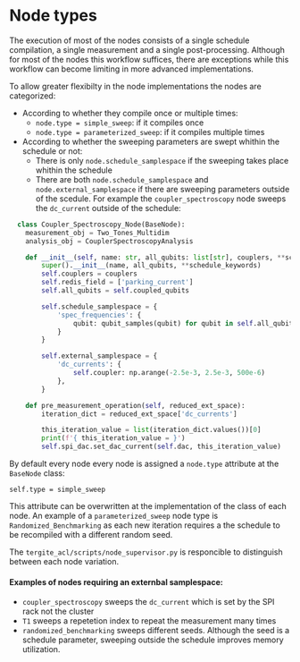 # Node types
The execution of most of the nodes consists of a single schedule compilation, a single measurement and a single post-processing.
Although for most of the nodes this workflow suffices, there are exceptions while this workflow can become limiting in more advanced implementations.

To allow greater flexibilty in the node implementations the nodes are categorized:

- According to whether they compile once or multiple times:
  - `node.type = simple_sweep`: if it compiles once
  - `node.type = parameterized_sweep`: if it compiles multiple times

- According to whether the sweeping parameters are swept whithin the schedule or not:
  - There is only `node.schedule_samplespace` if the sweeping takes place whithin the schedule
  - There are both `node.schedule_samplespace`  and `node.external_samplespace` if there are sweeping parameters outside of the scedule. For example
  the `coupler_spectroscopy` node sweeps the `dc_current` outside of the schedule:

```python
  class Coupler_Spectroscopy_Node(BaseNode):
    measurement_obj = Two_Tones_Multidim
    analysis_obj = CouplerSpectroscopyAnalysis

    def __init__(self, name: str, all_qubits: list[str], couplers, **schedule_keywords):
        super().__init__(name, all_qubits, **schedule_keywords)
        self.couplers = couplers
        self.redis_field = ['parking_current']
        self.all_qubits = self.coupled_qubits

        self.schedule_samplespace = {
            'spec_frequencies': {
                qubit: qubit_samples(qubit) for qubit in self.all_qubits
            }
        }

        self.external_samplespace = {
            'dc_currents': {
                self.coupler: np.arange(-2.5e-3, 2.5e-3, 500e-6)
            },
        }

    def pre_measurement_operation(self, reduced_ext_space):
        iteration_dict = reduced_ext_space['dc_currents']

        this_iteration_value = list(iteration_dict.values())[0]
        print(f'{ this_iteration_value = }')
        self.spi_dac.set_dac_current(self.dac, this_iteration_value)
```

By default every node every node is assigned a `node.type` attribute at the `BaseNode` class:

`self.type = simple_sweep`

This attribute can be overwritten at the implementation of the class of each node. An example of a `parameterized_sweep` node type is `Randomized_Benchmarking` as each new iteration requires a the schedule to be recompiled with a different random seed.

The `tergite_acl/scripts/node_supervisor.py` is responcible to distinguish between each node variation.

#### Examples of nodes requiring an externbal samplespace:

- `coupler_spectroscopy` sweeps the `dc_current` which is set by the SPI rack not the cluster
- `T1` sweeps a repetetion index to repeat the measurement many times
- `randomized_benchmarking` sweeps different seeds. Although the seed is a schedule parameter, sweeping outside the schedule improves memory utilization.
